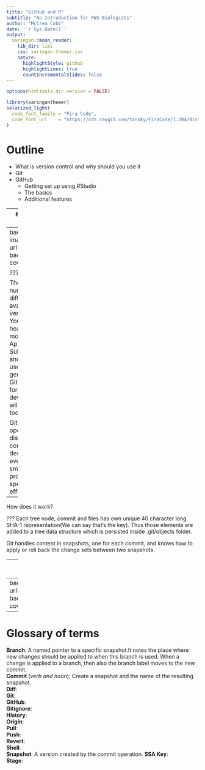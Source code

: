 ```yaml
---
title: "GitHub and R"
subtitle: "An Introduction for FWS Biologists"  
author: "McCrea Cobb"
date: '`r Sys.Date()`'
output:
  xaringan::moon_reader:
    lib_dir: libs
    css: xaringan-themer.css
    nature:
      highlightStyle: github
      highlightLines: true
      countIncrementalSlides: false
---
```


```r
options(htmltools.dir.version = FALSE)
```

```r
library(xaringanthemer)
solarized_light(
  code_font_family = "Fira Code",
  code_font_url    = "https://cdn.rawgit.com/tonsky/FiraCode/1.204/distr/fira_code.css"
)
```


# Outline

- What is version control and why should you use it
- Git
- GitHub
    * Getting set up using RStudio
    * The basics
    * Additional features


---
# Why version control?

???

For straightforward coding project, there is a single person and two points: start and end. However, when the project increases in complexity, there can be other steps in the process, such as bug fixes, feature requests, and reverts (opps!). With many points in the development timeline, it can be really useful to have control over the versions along the development path and the development history overall. 


---
background-image: url(images/git.png)
background-size: cover

???

There are a number of different software available to do version control. You might have heard of a few, most notable are Apache Subversion (SVN) and Git. Because R users have generally adopted Git (and GitHub) for package development, we will focus on Git today.

Git is a free and open source distributed version control system designed to handle everything from small to very large projects with speed and efficiency.

---
How does it work?


???
Each tree node, commit and files has own unique 40 character long SHA-1 representation(We can say that’s the key). Thus those elements are added to a tree data structure which is persisted inside .git/objects folder.

Git handles content in snapshots, one for each commit, and knows how to apply or roll back the change sets between two snapshots.

---
# Steps in the process


---
background-image: url(images/github.jpg)
background-size: cover


---
# Glossary of terms

**Branch**: A named pointer to a specific snapshot.It notes the place where new changes should be applied to when this branch is used. When a change is applied to a branch, then also the branch label moves to the new commit.  
**Commit** (*verb and noun*): Create a snapshot and the name of the resulting snapshot.  
**Diff**:  
**Git**:  
**GitHub**:  
**Gitignore**:  
**History**:  
**Origin**:  
**Pull**:  
**Push**:  
**Revert**:  
**Shell**:  
**Snapshot**: A version created by the commit operation.
**SSA Key**:  
**Stage**:   
  
